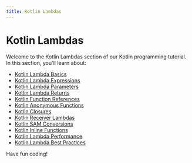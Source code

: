 ```yaml
---
title: Kotlin Lambdas
---
```


# Kotlin Lambdas

Welcome to the Kotlin Lambdas section of our Kotlin programming tutorial. In this section, you'll learn about:

- [Kotlin Lambda Basics](./0-kotlin-lambda-basics.mdx)
- [Kotlin Lambda Expressions](./1-kotlin-lambda-expressions.mdx)
- [Kotlin Lambda Parameters](./2-kotlin-lambda-parameters.mdx)
- [Kotlin Lambda Returns](./3-kotlin-lambda-returns.mdx)
- [Kotlin Function References](./4-kotlin-function-references.mdx)
- [Kotlin Anonymous Functions](./5-kotlin-anonymous-functions.mdx)
- [Kotlin Closures](./6-kotlin-closures.mdx)
- [Kotlin Receiver Lambdas](./7-kotlin-receiver-lambdas.mdx)
- [Kotlin SAM Conversions](./8-kotlin-sam-conversions.mdx)
- [Kotlin Inline Functions](./9-kotlin-inline-functions.mdx)
- [Kotlin Lambda Performance](./10-kotlin-lambda-performance.mdx)
- [Kotlin Lambda Best Practices](./11-kotlin-lambda-best-practices.mdx)

Have fun coding!